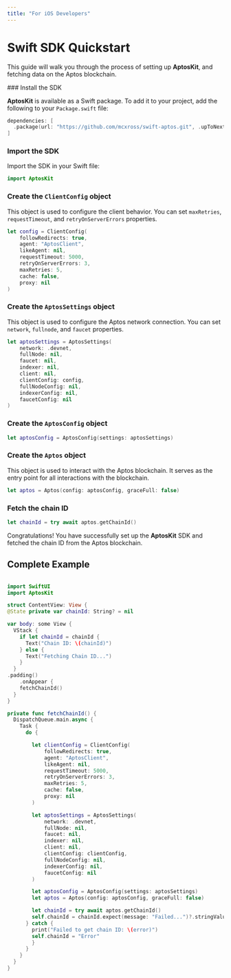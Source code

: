 ```yaml
---
title: "For iOS Developers"
---
```



# Swift SDK Quickstart

This guide will walk you through the process of setting up **AptosKit**, and
fetching data on the Aptos blockchain.

<Steps>
### Install the SDK

**AptosKit** is available as a Swift package. To add it to your project,
add the following to your `Package.swift` file:

```swift filename="Package.swift"
dependencies: [
  .package(url: "https://github.com/mcxross/swift-aptos.git", .upToNextMajor(from: <version>))
]
```

### Import the SDK

Import the SDK in your Swift file:

```swift filename="Main.swift"
import AptosKit
```

### Create the `ClientConfig` object

This object is used to configure the client behavior. You can set `maxRetries`,
`requestTimeout`, and `retryOnServerErrors` properties.

```swift filename="Main.swift"
let config = ClientConfig(
    followRedirects: true,
    agent: "AptosClient",
    likeAgent: nil,
    requestTimeout: 5000,
    retryOnServerErrors: 3,
    maxRetries: 5,
    cache: false,
    proxy: nil
)
```

### Create the `AptosSettings` object

This object is used to configure the Aptos network connection. You can set `network`,
`fullnode`, and `faucet` properties.

```swift filename="Main.swift"
let aptosSettings = AptosSettings(
    network: .devnet,
    fullNode: nil,
    faucet: nil,
    indexer: nil,
    client: nil,
    clientConfig: config,
    fullNodeConfig: nil,
    indexerConfig: nil,
    faucetConfig: nil
)
```

### Create the `AptosConfig` object

```swift filename="Main.swift"
let aptosConfig = AptosConfig(settings: aptosSettings)
```

### Create the `Aptos` object

This object is used to interact with the Aptos blockchain. It serves as the
entry point for all interactions with the blockchain.

```swift filename="Main.swift"
let aptos = Aptos(config: aptosConfig, graceFull: false)
```

### Fetch the chain ID

```swift filename="Main.swift"
let chainId = try await aptos.getChainId()
```

Congratulations! You have successfully set up the **AptosKit** SDK and fetched the chain ID from the Aptos blockchain.

</Steps>

## Complete Example

```swift filename="Main.swift"

import SwiftUI
import AptosKit

struct ContentView: View {
@State private var chainId: String? = nil

var body: some View {
  VStack {
    if let chainId = chainId {
      Text("Chain ID: \(chainId)")
    } else {
      Text("Fetching Chain ID...")
    }
  }
.padding()
    .onAppear {
    fetchChainId()
  }
}

private func fetchChainId() {
  DispatchQueue.main.async {
    Task {
      do {

        let clientConfig = ClientConfig(
            followRedirects: true,
            agent: "AptosClient",
            likeAgent: nil,
            requestTimeout: 5000,
            retryOnServerErrors: 3,
            maxRetries: 5,
            cache: false,
            proxy: nil
        )

        let aptosSettings = AptosSettings(
            network: .devnet,
            fullNode: nil,
            faucet: nil,
            indexer: nil,
            client: nil,
            clientConfig: clientConfig,
            fullNodeConfig: nil,
            indexerConfig: nil,
            faucetConfig: nil
        )

        let aptosConfig = AptosConfig(settings: aptosSettings)
        let aptos = Aptos(config: aptosConfig, graceFull: false)

        let chainId = try await aptos.getChainId()
        self.chainId = chainId.expect(message: "Failed...")?.stringValue ?? "null"
      } catch {
        print("Failed to get chain ID: \(error)")
        self.chainId = "Error"
        }
      }
    }
  }
}
```


